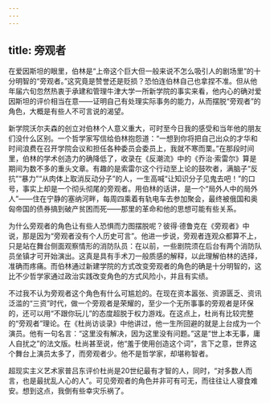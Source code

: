 ```yaml
---
---
---
```

title: 旁观者
---






在爱因斯坦的眼里，伯林是“上帝这个巨大但一般来说不怎么吸引人的剧场里”的十分明智的“旁观者。”这究竟是赞誉还是贬损？恐怕连伯林自己也拿捏不准。但从他年届六旬忽然热衷于承建和管理牛津大学一所新学院的事实来看，他内心的确对爱因斯坦的评价相当在意——证明自己有处理实际事务的能力，从而摆脱“旁观者”的角色，大概是有些人不可言说的渴望。

新学院沃尔夫森的创立对伯林个人意义重大，可时至今日我的感受和当年他的朋友们没什么区别。一个哲学家写信给伯林抱怨道：“一想到你将把自己出众的才华和时间浪费在召开学院会议和担任各种委员会委员上，我就不寒而栗。”在那段时间里，伯林的学术创造力的确降低了，收录在《反潮流》中的《乔治·索雷尔》算是期间为数不多的重头文章。有趣的是索雷尔这个行动至上论的鼓吹者，满脑子“反抗”“暴力”“从肉体上取消反动分子”的人，一生高喊“让知识分子见鬼去吧！”的口号，事实上却是一个彻头彻尾的旁观者。用伯林的话讲，是一个“局外人中的局外人”——住在宁静的塞纳河畔，每周四乘着有轨电车去参加聚会，最终被俄国和奥匈帝国的债券搞到破产贫困而死——那里的革命和他的思想可能有些关系。

为什么旁观者的角色让有些人恐惧而力图摆脱呢？彼得·德鲁克在《旁观者》中说，那是因为“旁观者没有个人历史可言”。他进一步说，旁观者连观众都算不上，只是站在舞台侧面观察情形的消防队员：在以前，一些剧院须在后台有两个消防队员坐镇才可开始演出。这真是具有手术刀一般质感的解释，以此理解伯林的选择，准确而疼痛。而伯林通过新建学院的方式改变旁观者的角色的确是十分明智的，这比不少哲学家通过政治实践改变角色的方式风险小，并且有实绩。

不过我不认为旁观者这个角色有什么可尴尬的。在现在资本嚣张、资源匮乏、资讯泛滥的“三资”时代，做一个旁观者是荣耀的，至少一个无所事事的旁观者是环保的，还可以用“不跟你玩儿”的态度超脱于权力游戏。在这点上，杜尚有比较完整的“旁观者”理论。在《杜尚访谈录》中他讲过，他一生所回避的就是上台成为一个演员。他有一句名言：“这里没有解决，因为这里没有问题。”这是“世上本无事，庸人自扰之”的法文版。杜尚甚至说，他“羞于使用创造这个词”，言下之意，世界这个舞台上演员太多了，而旁观者少。他不是哲学家，却堪称智者。

超现实主义艺术家普吕东评价杜尚是20世纪最有才智的人，同时，“对多数人而言，也是最扰乱人心的人”。可见旁观者的角色并非可有可无，而往往让人寝食难安。想到这点，我倒有些幸灾乐祸了。
